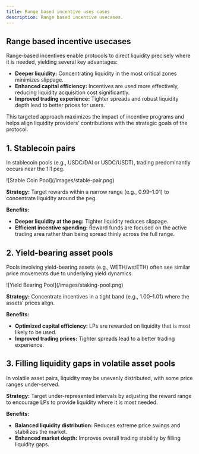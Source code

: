 ```yaml
---
title: Range based incentive uses cases
description: Range based incentive usecases.
---
```


## Range based incentive usecases

Range‐based incentives enable protocols to direct liquidity precisely where it
is needed, yielding several key advantages:

- **Deeper liquidity:** Concentrating liquidity in the most critical zones
  minimizes slippage.
- **Enhanced capital efficiency:** Incentives are used more effectively,
  reducing liquidity acquisition cost significantly.
- **Improved trading experience:** Tighter spreads and robust liquidity depth
  lead to better prices for users.

This targeted approach maximizes the impact of incentive programs and helps
align liquidity providers’ contributions with the strategic goals of the
protocol.

## 1. Stablecoin pairs

In stablecoin pools (e.g., USDC/DAI or USDC/USDT), trading predominantly occurs
near the 1:1 peg.

<div className="mediaWrapper">![Stable Coin Pool](/images/stable-pair.png)</div>

**Strategy:** Target rewards within a narrow range (e.g., 0.99–1.01) to
concentrate liquidity around the peg.

**Benefits:**

- **Deeper liquidity at the peg:** Tighter liquidity reduces slippage.
- **Efficient incentive spending:** Reward funds are focused on the active
  trading area rather than being spread thinly across the full range.

## 2. Yield-bearing asset pools

Pools involving yield-bearing assets (e.g., WETH/wstETH) often see similar price
movements due to underlying yield dynamics.

<div className="mediaWrapper">
    ![Yield Bearing Pool](/images/staking-pool.png)
</div>

**Strategy:** Concentrate incentives in a tight band (e.g., 1.00–1.01) where the
assets’ prices align.

**Benefits:**

- **Optimized capital efficiency:** LPs are rewarded on liquidity that is most
  likely to be used.
- **Improved trading prices:** Tighter spreads lead to a better trading
  experience.

## 3. Filling liquidity gaps in volatile asset pools

In volatile asset pairs, liquidity may be unevenly distributed, with some price
ranges under-served.

**Strategy:** Target under-represented intervals by adjusting the reward range
to encourage LPs to provide liquidity where it is most needed.

**Benefits:**

- **Balanced liquidity distribution:** Reduces extreme price swings and
  stabilizes the market.
- **Enhanced market depth:** Improves overall trading stability by filling
  liquidity gaps.
